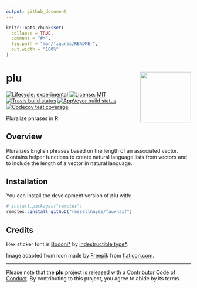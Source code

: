 ```yaml
---
output: github_document
---
```


<!-- README.md is generated from README.Rmd. Please edit that file -->

```r
knitr::opts_chunk$set(
  collapse = TRUE,
  comment = "#>",
  fig.path = "man/figures/README-",
  out.width = "100%"
)
```

# plu <img src="man/figures/logo.png?raw=TRUE" align="right" height="138" />

<!-- badges: start -->
[![Lifecycle: experimental](https://img.shields.io/badge/lifecycle-experimental-orange.svg)](https://www.tidyverse.org/lifecycle/#experimental)
[![License: MIT](https://img.shields.io/badge/license-MIT-blueviolet.svg)](https://opensource.org/licenses/MIT)
[![Travis build status](https://travis-ci.org/rossellhayes/plu.svg?branch=master)](https://travis-ci.org/rossellhayes/plu)
[![AppVeyor build status](https://ci.appveyor.com/api/projects/status/github/rossellhayes/plu?branch=master&svg=true)](https://ci.appveyor.com/project/rossellhayes/plu)
[![Codecov test coverage](https://codecov.io/gh/rossellhayes/plu/branch/master/graph/badge.svg)](https://codecov.io/gh/rossellhayes/plu?branch=master)
<!-- badges: end -->

Pluralize phrases in R

## Overview

Pluralizes English phrases based on the length of an associated vector.
Contains helper functions to create natural language lists from vectors and to
include the length of a vector in natural language.

## Installation

You can install the development version of **plu** with:

```r
# install.packages("remotes")
remotes::install_github("rossellhayes/fauxnaif")
```

## Credits

Hex sticker font is [Bodoni*](https://github.com/indestructible-type/Bodoni)
by [indestructible type*](https://indestructibletype.com/Home.html).

Image adapted from icon made by [Freepik](https://freepik.com) from
[flaticon.com](https://www.flaticon.com/free-icon/umbrella_2357382).

---

Please note that the **plu** project is released with a [Contributor Code of Conduct](https://contributor-covenant.org/version/2/0/CODE_OF_CONDUCT.html). By contributing to this project, you agree to abide by its terms.
